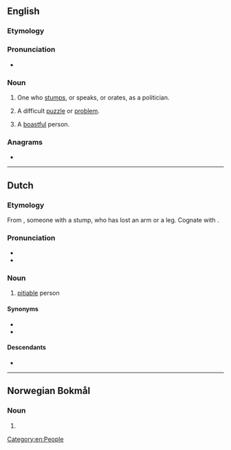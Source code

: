 ==English==

===Etymology===
{{suffix|en|stump|er}}

===Pronunciation===
* {{audio|en|En-au-stumper.ogg|Audio (AU)}}

===Noun===
{{en-noun}}

# One who [[stump]]s, or speaks, or orates, as a politician.
#: {{ux|en|He's not yet well known, but he's a good '''stumper'''.}}
# {{lb|en|informal}} A difficult [[puzzle]] or [[problem]].
#: {{ux|en|Global warming is a real '''stumper'''.}}
# {{lb|en|archaic|slang}} A [[boastful]] person.

{{Webster 1913}}

===Anagrams===
* {{anagrams|en|a=emprstu|Sumpter|restump|sumpter}}

[[Category:en:People]]

----

==Dutch==

===Etymology===
From {{af|nl|stomp|-er|id2=agent noun}}, someone with a stump, who has lost an arm or a leg. Cognate with {{cog|de|Stümper}}.

===Pronunciation===
* {{audio|nl|Nl-stumper.ogg|Audio}}
* {{hyphenation|nl|stum|per}}

===Noun===
{{nl-noun|m|-s|stumpertje}}

# [[pitiable]] person

====Synonyms====
* {{l|nl|stakker}}
* {{l|nl|zielenpoot}}

====Descendants====
* {{desc|dcr|stumpler}}

----

==Norwegian Bokmål==

===Noun===
{{head|nb|noun form|g=m}}

# {{inflection of|nb|stump||indef|p}}